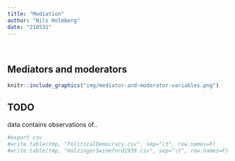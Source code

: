 ```yaml
---
title: "Mediation"
author: "Nils Holmberg"
date: "210531"
---
```

<br/>

## Mediators and moderators
```r
knitr::include_graphics("img/mediator-and-moderator-variables.png")
```

## TODO
data contains observations of..
```r
#export csv
#write.table(tmp, "PoliticalDemocracy.csv", sep="\t", row.names=F)
#write.table(tmp, "HolzingerSwineford1939.csv", sep="\t", row.names=F)
```


